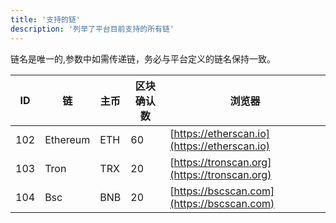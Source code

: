 ```yaml
---
title: '支持的链'
description: '列举了平台目前支持的所有链'
---
```


<Note>
    链名是唯一的,参数中如需传递链，务必与平台定义的链名保持一致。
</Note>

| ID  | 链        | 主币  | 区块确认数 | 浏览器                                          |
|-----|----------|-----|-------|----------------------------------------------|
| 102 | Ethereum | ETH | 60    | [https://etherscan.io](https://etherscan.io) |
| 103 | Tron     | TRX | 20    | [https://tronscan.org](https://tronscan.org) |
| 104 | Bsc      | BNB | 20    | [https://bscscan.com](https://bscscan.com)   |

